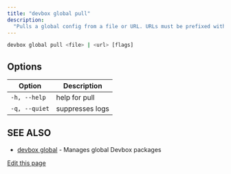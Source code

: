 ```yaml
---
title: "devbox global pull"
description:
  "Pulls a global config from a file or URL. URLs must be prefixed with 'http://' or 'https://'."
---
```


```bash
devbox global pull <file> | <url> [flags]
```

## Options[​](#options "Direct link to Options")

| Option        | Description     |
| ------------- | --------------- |
| `-h, --help`  | help for pull   |
| `-q, --quiet` | suppresses logs |

## SEE ALSO[​](#see-also "Direct link to SEE ALSO")

- [devbox global](/docs/devbox/devbox-global/) - Manages global Devbox packages

[Edit this page](https://github.com/jetify-com/devbox/tree/main/docs/app/docs/cli-reference/devbox-global-pull.md)
